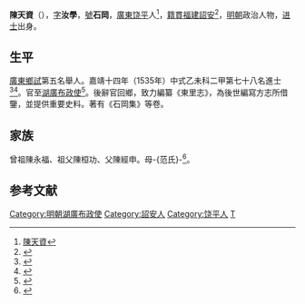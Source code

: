 {{Otheruses|other=名为陈汝学的其他人物|陈汝学}}
{{明清人物信息框
| 姓名 = 陳天資
| 原名 =
| 圖片名稱= 
| 圖片大小 =
| 圖片說明 = 
| 最高職務 = 湖廣布政使
| 國家 = 大明 
| 爵位 =
| 籍貫 = [[福建|福建]][[詔安縣|詔安縣]]
| 族裔 = 漢族
| 字號 = 字汝學，號石岡
| 諡號 =
| 出生日期 = 生年不詳
| 出生地點 = [[廣東|廣東]][[饒平縣|饒平縣]]
| 逝世日期 = 卒年不詳
| 逝世地點 = [[廣東|廣東]][[饒平縣|饒平縣]]
| 墓葬 =
| 配偶 = 
| 親屬 = 
| 出身 =
* 嘉靖十四年乙未科進士出身
| 經歷 =
| 著作 =  《石岡集》
}}

'''陳天資'''（{{bd|？||？|catIdx=C陳}}），[[表字|字]]'''汝學'''，[[號|號]]'''石岡'''，[[廣東|廣東]][[饶平|饶平]]人<ref>[http://wscz.chaozhou.gov.cn/hlcz/detail/36152 陳天資]{{Dead link|date=2019年11月 |bot=InternetArchiveBot |fix-attempted=yes }}</ref>，[[籍貫|籍貫]][[福建|福建]][[詔安|詔安]]<ref>{{Cite web |url=http://www.nanchens.com/xqxx/xqxx30/xqxx302/xqxx30218.htm |title=漳州古代陳姓知名人士 - 南陳宗親網 |accessdate=2017-11-14 |archive-date=2015-12-01 |archive-url=https://web.archive.org/web/20151201081857/http://www.nanchens.com/xqxx/xqxx30/xqxx302/xqxx30218.htm |dead-url=no }}</ref>，[[明朝|明朝]]政治人物，[[进士|进士]]出身。

== 生平 ==
[[廣東|廣東]][[鄉試|鄉試]]第五名舉人。嘉靖十四年（1535年）中式乙未科二甲第七十八名進士<ref>{{Cite book|title=《皇明贡举考》卷五|author=[[张朝瑞|张朝瑞]]|publisher=《续修四库全书》史部第828册|year=|isbn=|location=|pages=}}</ref><ref>{{Cite book|title=贡举志五种 上|author=鲁小俊，江俊伟著|publisher=武汉大学出版社|year=2009|isbn=978-7-307-07043-1|location=武汉|pages=}}</ref>。官至[[湖廣|湖廣]][[布政使|布政使]]<ref>{{cite news|title=明朝潮州府文进士名录|url=http://zt.czonline.net/2010wenhua/txcr/chaorendongtai/kejiao/2010-12-02/31625.html|accessdate=2013-08-07|newspaper=潮州热线|archive-url=https://web.archive.org/web/20131004220414/http://zt.czonline.net/2010wenhua/txcr/chaorendongtai/kejiao/2010-12-02/31625.html|archive-date=2013-10-04|dead-url=yes}}</ref>。後辭官回鄉，致力編纂《東里志》，為後世編寫方志所借鑒，並提供重要史料。著有《石岡集》等卷。

== 家族 ==
曾祖陳永福、祖父陳桓功、父陳經申。母-{范氏}-<ref>{{Cite book|title=天一阁藏明代科举录选刊 登科录 点校本|author=龚延明主编|publisher=宁波出版社|year=2016|isbn=978-7-5526-2320-8|location=宁波|pages=|quote=《天一閣藏明代科舉錄選刊.登科錄》之《嘉靖十四年乙未科進士登科錄》}}</ref>。

==参考文献==
{{reflist}}

{{嘉靖十四年乙未科殿試金榜}}

{{DEFAULTSORT:Chen陳}}
[[Category:明朝湖廣布政使|Category:明朝湖廣布政使]]
[[Category:詔安人|Category:詔安人]]
[[Category:饶平人|Category:饶平人]]
[[Category:陳姓|T]]